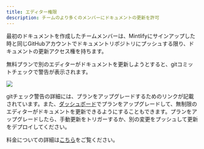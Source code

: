```yaml
---
title: エディター権限
description: チームのより多くのメンバーにドキュメントの更新を許可
---
```


最初のドキュメントを作成したチームメンバーは、Mintlifyにサインアップした時と同じGitHubアカウントでドキュメントリポジトリにプッシュする限り、ドキュメントの更新アクセス権を持ちます。

無料プランで別のエディターがドキュメントを更新しようとすると、gitコミットチェックで警告が表示されます。

<Frame>
  <img className="rounded-md" src="/images/editor-gate.png" />
</Frame>

gitチェック警告の詳細には、プランをアップグレードするためのリンクが記載されています。また、[ダッシュボード](https://dashboard.mintlify.com)でプランをアップグレードして、無制限のエディターがドキュメントを更新できるようにすることもできます。プランをアップグレードしたら、手動更新をトリガーするか、別の変更をプッシュして更新をデプロイしてください。

料金についての詳細は[こちら](https://mintlify.com/pricing)をご覧ください。
